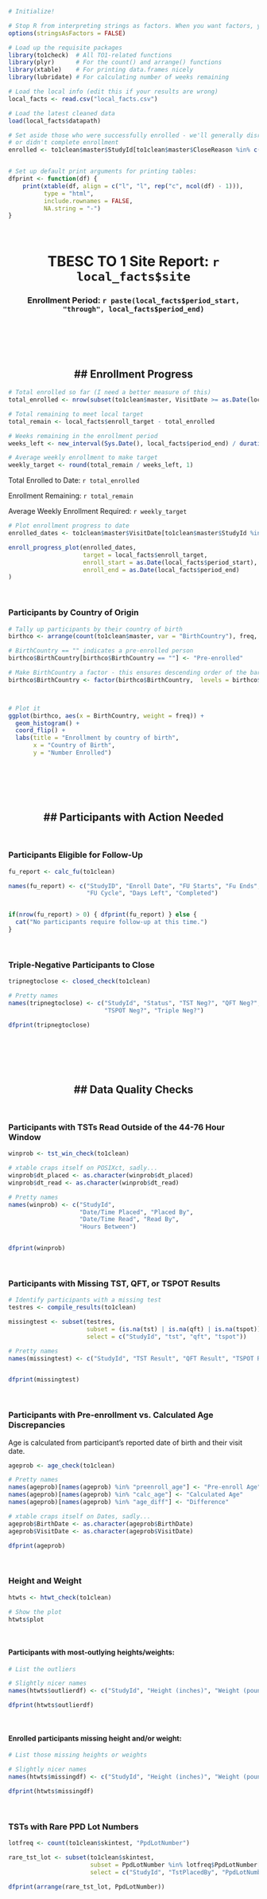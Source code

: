 

<style type="text/css">

table {
  border: 1px solid #808080;
  border-collapse: collapse;
}

th {
  background-color: #1F78B4;
  color: #FFFFFF;
  border: 1px solid #808080;
  padding-right: 20px;
  padding-left: 20px;
}

td {
  border: 1px solid #808080;
  padding-right: 20px;
  padding-left: 20px;
}

.maintitle {
  text-align: center;
  padding-top: 0px;
}

h2 {
  text-align: center;
  padding-top: 80px;
}

h3, h4 {
  padding-top: 30px;
}

hr {
  border: 0;
  height: 1px;
  background: #333;
  background-image: -webkit-linear-gradient(left, #ccc, #333, #ccc); 
  background-image:    -moz-linear-gradient(left, #ccc, #333, #ccc); 
  background-image:     -ms-linear-gradient(left, #ccc, #333, #ccc); 
  background-image:      -o-linear-gradient(left, #ccc, #333, #ccc); 
}

</style>



```r
# Initialize!

# Stop R from interpreting strings as factors. When you want factors, you'll know it.
options(stringsAsFactors = FALSE)

# Load up the requisite packages
library(to1check)  # All TO1-related functions
library(plyr)      # For the count() and arrange() functions
library(xtable)    # For printing data.frames nicely
library(lubridate) # For calculating number of weeks remaining

# Load the local info (edit this if your results are wrong)
local_facts <- read.csv("local_facts.csv")

# Load the latest cleaned data
load(local_facts$datapath)

# Set aside those who were successfully enrolled - we'll generally disregard those who declined
# or didn't complete enrollment 
enrolled <- to1clean$master$StudyId[to1clean$master$CloseReason %in% c("Triple Negative", "Open")]


# Set up default print arguments for printing tables:
dfprint <- function(df) {
    print(xtable(df, align = c("l", "l", rep("c", ncol(df) - 1))),
          type = "html",
          include.rownames = FALSE,
          NA.string = "-")
}




```

<h1 class='maintitle'>TBESC TO 1 Site Report: `r local_facts$site`</h1>
<h3 class='maintitle'>Enrollment Period: `r paste(local_facts$period_start, "through", local_facts$period_end)`</h3>


## Enrollment Progress
---------------------
```r

# Total enrolled so far (I need a better measure of this)
total_enrolled <- nrow(subset(to1clean$master, VisitDate >= as.Date(local_facts$period_start)))

# Total remaining to meet local target
total_remain <- local_facts$enroll_target - total_enrolled

# Weeks remaining in the enrollment period
weeks_left <- new_interval(Sys.Date(), local_facts$period_end) / duration(num = 1, units = "weeks")

# Average weekly enrollment to make target
weekly_target <- round(total_remain / weeks_left, 1)
```

Total Enrolled to Date: `r total_enrolled`

Enrollment Remaining: `r total_remain`

Average Weekly Enrollment Required: `r weekly_target`



```r
# Plot enrollment progress to date
enrolled_dates <- to1clean$master$VisitDate[to1clean$master$StudyId %in% enrolled]

enroll_progress_plot(enrolled_dates,
                     target = local_facts$enroll_target,
                     enroll_start = as.Date(local_facts$period_start),
                     enroll_end = as.Date(local_facts$period_end)
)

```




### Participants by Country of Origin
```r

# Tally up participants by their country of birth
birthco <- arrange(count(to1clean$master, var = "BirthCountry"), freq, BirthCountry)

# BirthCountry == "" indicates a pre-enrolled person
birthco$BirthCountry[birthco$BirthCountry == ""] <- "Pre-enrolled"

# Make BirthCountry a factor - this ensures descending order of the bars
birthco$BirthCountry <- factor(birthco$BirthCountry,  levels = birthco$BirthCountry)



# Plot it
ggplot(birthco, aes(x = BirthCountry, weight = freq)) +
  geom_histogram() +
  coord_flip() +
  labs(title = "Enrollment by country of birth",
       x = "Country of Birth",
       y = "Number Enrolled")

```




## Participants with Action Needed
-----------------------------------

### Participants Eligible for Follow-Up
```r
fu_report <- calc_fu(to1clean)

names(fu_report) <- c("StudyID", "Enroll Date", "FU Starts", "Fu Ends", "Eligible for FU",
                      "FU Cycle", "Days Left", "Completed")


if(nrow(fu_report) > 0) { dfprint(fu_report) } else {
  cat("No participants require follow-up at this time.")
} 
```



### Triple-Negative Participants to Close
```r
tripnegtoclose <- closed_check(to1clean)

# Pretty names
names(tripnegtoclose) <- c("StudyId", "Status", "TST Neg?", "QFT Neg?",
                           "TSPOT Neg?", "Triple Neg?")

dfprint(tripnegtoclose)
```




## Data Quality Checks
------------------------

### Participants with TSTs Read Outside of the 44-76 Hour Window
```r
winprob <- tst_win_check(to1clean)

# xtable craps itself on POSIXct, sadly...
winprob$dt_placed <- as.character(winprob$dt_placed)
winprob$dt_read <- as.character(winprob$dt_read)

# Pretty names
names(winprob) <- c("StudyId",
                    "Date/Time Placed", "Placed By",
                    "Date/Time Read", "Read By",
                    "Hours Between")


dfprint(winprob)
```



### Participants with Missing TST, QFT, or TSPOT Results
```r
# Identify participants with a missing test
testres <- compile_results(to1clean)

missingtest <- subset(testres,
                      subset = (is.na(tst) | is.na(qft) | is.na(tspot)) & StudyId %in% enrolled,
                      select = c("StudyId", "tst", "qft", "tspot"))

# Pretty names
names(missingtest) <- c("StudyId", "TST Result", "QFT Result", "TSPOT Result")


dfprint(missingtest)
```



### Participants with Pre-enrollment vs. Calculated Age Discrepancies
Age is calculated from participant's reported date of birth and their visit date.
```r
ageprob <- age_check(to1clean)

# Pretty names
names(ageprob)[names(ageprob) %in% "preenroll_age"] <- "Pre-enroll Age"
names(ageprob)[names(ageprob) %in% "calc_age"] <- "Calculated Age"
names(ageprob)[names(ageprob) %in% "age_diff"] <- "Difference"

# xtable craps itself on Dates, sadly...
ageprob$BirthDate <- as.character(ageprob$BirthDate)
ageprob$VisitDate <- as.character(ageprob$VisitDate)

dfprint(ageprob)
```



### Height and Weight
```r
htwts <- htwt_check(to1clean)

# Show the plot
htwts$plot
```



#### Participants with most-outlying heights/weights:
```r
# List the outliers

# Slightly nicer names
names(htwts$outlierdf) <- c("StudyId", "Height (inches)", "Weight (pounds)")

dfprint(htwts$outlierdf)
```



#### Enrolled participants missing height and/or weight:
```r
# List those missing heights or weights

# Slightly nicer names
names(htwts$missingdf) <- c("StudyId", "Height (inches)", "Weight (pounds)")

dfprint(htwts$missingdf)
```



### TSTs with Rare PPD Lot Numbers
```r
lotfreq <- count(to1clean$skintest, "PpdLotNumber")

rare_tst_lot <- subset(to1clean$skintest,
                       subset = PpdLotNumber %in% lotfreq$PpdLotNumber[lotfreq$freq < 10],
                       select = c("StudyId", "TstPlacedBy", "PpdLotNumber"))

dfprint(arrange(rare_tst_lot, PpdLotNumber))
```

